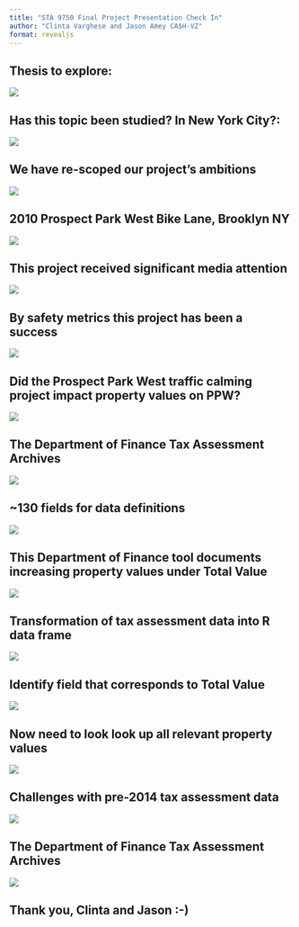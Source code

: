 ```yaml
---
title: "STA 9750 Final Project Presentation Check In"
author: "Clinta Varghese and Jason Amey CA$H-VZ"
format: revealjs
---
```



  
## Thesis to explore:
  
![](images/final-project-presentation-check-in/1-thesis.jpg)


## Has this topic been studied? In New York City?: 

![](images/final-project-presentation-check-in/2-research.jpg)



## We have re-scoped our project’s ambitions

![](images/final-project-presentation-check-in/3-rescope.jpg)

## 2010 Prospect Park West Bike Lane, Brooklyn NY 

![](images/final-project-presentation-check-in/4-ppw-lane.jpg)


## This project received significant media attention

![](images/final-project-presentation-check-in/5-media.jpg)


## By safety metrics this project has been a success

![](images/final-project-presentation-check-in/6-safety.jpg)


## Did the Prospect Park West traffic calming project impact property values on PPW?

![](images/final-project-presentation-check-in/7-control.jpg)


## The Department of Finance Tax Assessment Archives

![](images/final-project-presentation-check-in/8-finance-tax.jpg)


## ~130 fields for data definitions

![](images/final-project-presentation-check-in/9-data-definitions.jpg)


## This Department of Finance tool documents increasing property values under **Total Value**

![](images/final-project-presentation-check-in/10-online-lookup.jpg)


## Transformation of tax assessment data into R data frame

![](images/final-project-presentation-check-in/11-text-transformation.jpg)


## Identify field that corresponds to **Total Value**

![](images/final-project-presentation-check-in/12-total-value-id.jpg)


## Now need to look look up all relevant property values

![](images/final-project-presentation-check-in/13-work-to-do.jpg)


## Challenges with pre-2014 tax assessment data

![](images/final-project-presentation-check-in/14-ms-access.jpg)

## The Department of Finance Tax Assessment Archives

![](images/final-project-presentation-check-in/16-color-shp-files.jpg)


## Thank you, Clinta and Jason :-) 